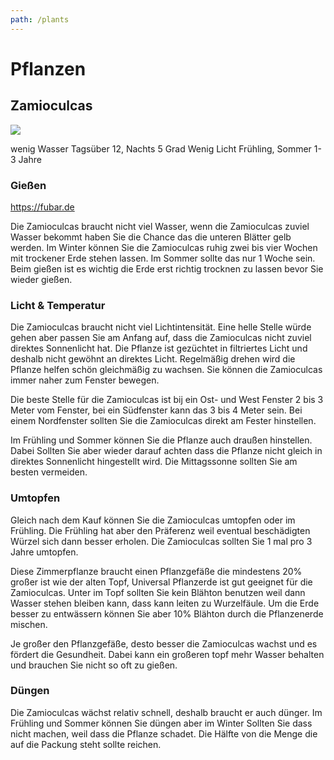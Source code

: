 ```yaml
---
path: /plants
---
```



# Pflanzen

## Zamioculcas

![](zamioculcas.jpg)

<Descriptions column={2}>
  <Descriptions.Item label="Gießen">wenig Wasser</Descriptions.Item>
  <Descriptions.Item label="Temperatur">
    Tagsüber 12, Nachts 5 Grad
  </Descriptions.Item>
  <Descriptions.Item label="Licht">Wenig Licht</Descriptions.Item>
  <Descriptions.Item label="Düngen">Frühling, Sommer</Descriptions.Item>
  <Descriptions.Item label="Umtopfen">1-3 Jahre</Descriptions.Item>
</Descriptions>

### Gießen

<https://fubar.de>

Die Zamioculcas braucht nicht viel Wasser, wenn die Zamioculcas zuviel Wasser bekommt haben Sie die Chance das die unteren Blätter gelb werden.
Im Winter können Sie die Zamioculcas ruhig zwei bis vier Wochen mit trockener Erde stehen lassen.
Im Sommer sollte das nur 1 Woche sein.
Beim gießen ist es wichtig die Erde erst richtig trocknen zu lassen bevor Sie wieder gießen.

### Licht & Temperatur

Die Zamioculcas braucht nicht viel Lichtintensität. Eine helle Stelle würde gehen aber passen Sie am Anfang auf, dass die Zamioculcas nicht zuviel direktes Sonnenlicht hat. Die Pflanze ist gezüchtet in filtriertes Licht und deshalb nicht gewöhnt an direktes Licht. Regelmäßig drehen wird die Pflanze helfen schön gleichmäßig zu wachsen. Sie können die Zamioculcas immer naher zum Fenster bewegen.

Die beste Stelle für die Zamioculcas ist bij ein Ost- und West Fenster 2 bis 3 Meter vom Fenster, bei ein Südfenster kann das 3 bis 4 Meter sein. Bei einem Nordfenster sollten Sie die Zamioculcas direkt am Fester hinstellen.

Im Frühling und Sommer können Sie die Pflanze auch draußen hinstellen. Dabei Sollten Sie aber wieder darauf achten dass die Pflanze nicht gleich in direktes Sonnenlicht hingestellt wird. Die Mittagssonne sollten Sie am besten vermeiden.

### Umtopfen

Gleich nach dem Kauf können Sie die Zamioculcas umtopfen oder im Frühling. Die Frühling hat aber den Präferenz weil eventual beschädigten Würzel sich dann besser erholen. Die Zamioculcas sollten Sie 1 mal pro 3 Jahre umtopfen.

Diese Zimmerpflanze braucht einen Pflanzgefäße die mindestens 20% großer ist wie der alten Topf, Universal Pflanzerde ist gut geeignet für die Zamioculcas. Unter im Topf sollten Sie kein Blähton benutzen weil dann Wasser stehen bleiben kann, dass kann leiten zu Wurzelfäule. Um die Erde besser zu entwässern können Sie aber 10% Blähton durch die Pflanzenerde mischen.

Je großer den Pflanzgefäße, desto besser die Zamioculcas wachst und es fördert die Gesundheit. Dabei kann ein großeren topf mehr Wasser behalten und brauchen Sie nicht so oft zu gießen.

### Düngen

Die Zamioculcas wächst relativ schnell, deshalb braucht er auch dünger. Im Frühling und Sommer können Sie düngen aber im Winter Sollten Sie dass nicht machen, weil dass die Pflanze schadet. Die Hälfte von die Menge die auf die Packung steht sollte reichen.
